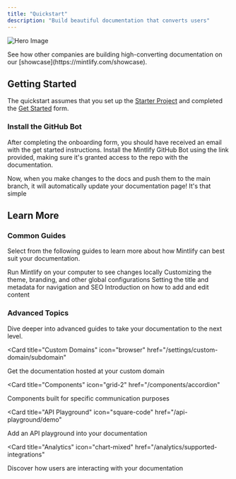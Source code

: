 ```yaml
---
title: "Quickstart"
description: "Build beautiful documentation that converts users"
---
```


![Hero Image](https://mintlify-assets.b-cdn.net/hero.png)

<Tip>
  See how other companies are building high-converting documentation on our
  [showcase](https://mintlify.com/showcase).
</Tip>

## Getting Started

The quickstart assumes that you set up the [Starter Project](https://github.com/mintlify/starter) and completed the [Get Started](https://mintlify.com/start) form.

### Install the GitHub Bot

After completing the onboarding form, you should have received an email with the get started instructions. Install the Mintlify GitHub Bot using the link provided, making sure it's granted access to the repo with the documentation.

Now, when you make changes to the docs and push them to the main branch, it will automatically update your documentation page! It's that simple

## Learn More

### Common Guides

Select from the following guides to learn more about how Mintlify can best suit your documentation.

<CardGroup>

<Card title="Development" icon="rectangle-terminal" href="/development">
  Run Mintlify on your computer to see changes locally
</Card>

<Card title="Global Settings" icon="sliders" href="/settings/global">
  Customizing the theme, branding, and other global configurations
</Card>

<Card title="Page Titles and Metadata" icon="heading" href="/settings/page">
  Setting the title and metadata for navigation and SEO
</Card>

<Card title="Writing Content" icon="pen-nib" href="/writing-content/overview">
  Introduction on how to add and edit content
</Card>

</CardGroup>

### Advanced Topics

Dive deeper into advanced guides to take your documentation to the next level.

<CardGroup>

<Card
  title="Custom Domains"
  icon="browser"
  href="/settings/custom-domain/subdomain"
>
  Get the documentation hosted at your custom domain
</Card>

<Card
  title="Components"
  icon="grid-2"
  href="/components/accordion"
>
  Components built for specific communication purposes
</Card>

<Card
  title="API Playground"
  icon="square-code"
  href="/api-playground/demo"
>
  Add an API playground into your documentation
</Card>

<Card
  title="Analytics"
  icon="chart-mixed"
  href="/analytics/supported-integrations"
>
  Discover how users are interacting with your documentation
</Card>

</CardGroup>
